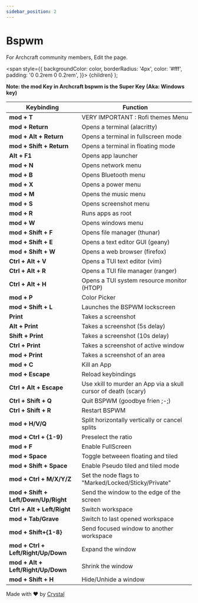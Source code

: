 ```yaml
---
sidebar_position: 2
---
```


# Bspwm

For Archcraft community members, Edit the page.

<!-- Tabs -->

<!-- Badges -->
  <span
    style={{
      backgroundColor: color,
      borderRadius: '4px',
      color: '#fff',
      padding: '0 0.2rem 0 0.2rem',
    }}>
    {children}
  </span>
);

<!-- Add your stuff after this -->

**Note: the mod Key in Archcraft bspwm is the Super Key (Aka: Windows key)**

|Keybinding|Function|
|--|--|
|**mod + T**| VERY IMPORTANT : Rofi themes Menu |
|**mod + Return** | Opens a terminal (alacritty) |
|**mod + Alt + Return** | Opens a terminal in fullscreen mode |
|**mod + Shift + Return** | Opens a terminal in floating mode |
|**Alt + F1** | Opens app launcher |
|**mod + N** | Opens network menu |
|**mod + B** | Opens Bluetooth menu |
|**mod + X** | Opens a power menu |
|**mod + M** | Opens the music menu |
|**mod + S** | Opens screenshot menu |
|**mod + R** | Runs apps as root |
|**mod + W** | Opens windows menu |
|**mod + Shift + F** | Opens file manager (thunar) |
|**mod + Shift + E** | Opens a text editor GUI (geany) |
|**mod + Shift + W** | Opens a web browser (firefox) |
|**Ctrl + Alt + V** | Opens a TUI text editor (vim) |
|**Ctrl + Alt + R** | Opens a TUI file manager (ranger) |
|**Ctrl + Alt + H** | Opens a TUI system resource monitor (HTOP) |
|**mod + P**| Color Picker |
|**mod + Shift + L** | Launches the BSPWM lockscreen |
|**Print** | Takes a screenshot |
|**Alt + Print** | Takes a screenshot (5s delay) |
|**Shift + Print** | Takes a screenshot (10s delay)|
|**Ctrl + Print** | Takes a screenshot of active window |
|**mod + Print** | Takes a screenshot of an area |
|**mod + C** | Kill an App |
|**mod + Escape** | Reload keybindings|
|**Ctrl + Alt + Escape** | Use xkill to murder an App via a skull cursor of death (scary) |
|**Ctrl + Shift + Q** | Quit BSPWM (goodbye frien ;-;) |
|**Ctrl + Shift + R** | Restart BSPWM |
|**mod + H/V/Q** | Split horizontally vertically or cancel splits |
|**mod + Ctrl + {1-9}** | Preselect the ratio |
|**mod + F** | Enable FullScreen |
|**mod + Space** | Toggle betweeen floating and tiled |
|**mod + Shift + Space** | Enable Pseudo tiled and tiled mode |
|**mod + Ctrl + M/X/Y/Z** | Set the node flags to "Marked/Locked/Sticky/Private" |
|**mod + Shift + Left/Down/Up/Right** | Send the window to the edge of the screen |
|**Ctrl + Alt + Left/Right** | Switch workspace |
|**mod + Tab/Grave** | Switch to last opened workspace |
|**mod + Shift+{1-8}** | Send focused window to another workspace |
|**mod + Ctrl + Left/Right/Up/Down** | Expand the window |
|**mod + Alt + Left/Right/Up/Down**| Shrink the window|
|**mod + Shift + H**| Hide/Unhide a window |


Made with ❤️ by [Crystal](https://github.com/crystal-trd) 
